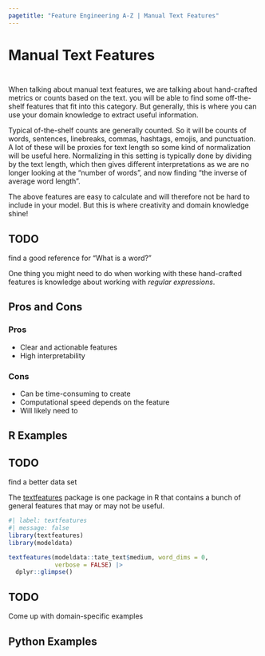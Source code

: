 ```yaml
---
pagetitle: "Feature Engineering A-Z | Manual Text Features"
---
```


# Manual Text Features {#sec-text-manual}

::: {style="visibility: hidden; height: 0px;"}
## Manual Text Features
:::

When talking about manual text features, we are talking about hand-crafted metrics or counts based on the text.
you will be able to find some off-the-shelf features that fit into this category.
But generally, this is where you can use your domain knowledge to extract useful information.

Typical of-the-shelf counts are generally counted.
So it will be counts of words, sentences, linebreaks, commas, hashtags, emojis, and punctuation.
A lot of these will be proxies for text length so some kind of normalization will be useful here.
Normalizing in this setting is typically done by dividing by the text length, which then gives different interpretations as we are no longer looking at the "number of words", and now finding "the inverse of average word length".

The above features are easy to calculate and will therefore not be hard to include in your model.
But this is where creativity and domain knowledge shine!

::: callout-caution
# TODO

find a good reference for "What is a word?"
:::

One thing you might need to do when working with these hand-crafted features is knowledge about working with *regular expressions*.

## Pros and Cons

### Pros

-   Clear and actionable features
-   High interpretability

### Cons

-   Can be time-consuming to create
-   Computational speed depends on the feature
-   Will likely need to

## R Examples

::: callout-caution
# TODO

find a better data set
:::

The [textfeatures]() package is one package in R that contains a bunch of general features that may or may not be useful.

```r
#| label: textfeatures
#| message: false
library(textfeatures)
library(modeldata)

textfeatures(modeldata::tate_text$medium, word_dims = 0, 
             verbose = FALSE) |>
  dplyr::glimpse()
```

::: callout-caution
# TODO

Come up with domain-specific examples
:::

## Python Examples
